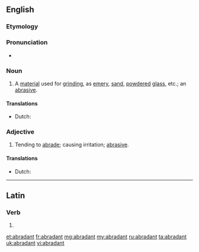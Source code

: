 ==English==

===Etymology===
{{suffix|abrade|ant|lang=en}}

===Pronunciation===
* {{a|US}} {{IPA|/əˈbɹeɪd.n̩t/|lang=en}}

===Noun===
{{en-noun}}

# A [[material]] used for [[grind]]ing, as [[emery]], [[sand]], [[powdered]] [[glass]], etc.; an [[abrasive]].

====Translations====
{{trans-top|material for grinding}}
* Dutch: {{t|nl|schuurmiddel|n}}
{{trans-mid}}
{{trans-bottom}}

===Adjective===
{{en-adj}}

# Tending to [[abrade]]; causing irritation; [[abrasive]].

====Translations====
{{trans-top|abrasive}}
* Dutch: {{t|nl|wegschurend}}
{{trans-mid}}
{{trans-bottom}}

----

==Latin==

===Verb===
{{la-verb-form|abrādant}}

# {{inflection of|abrādō||3|p|pres|actv|subj|lang=la}}

[[et:abradant]]
[[fr:abradant]]
[[mg:abradant]]
[[my:abradant]]
[[ru:abradant]]
[[ta:abradant]]
[[uk:abradant]]
[[vi:abradant]]